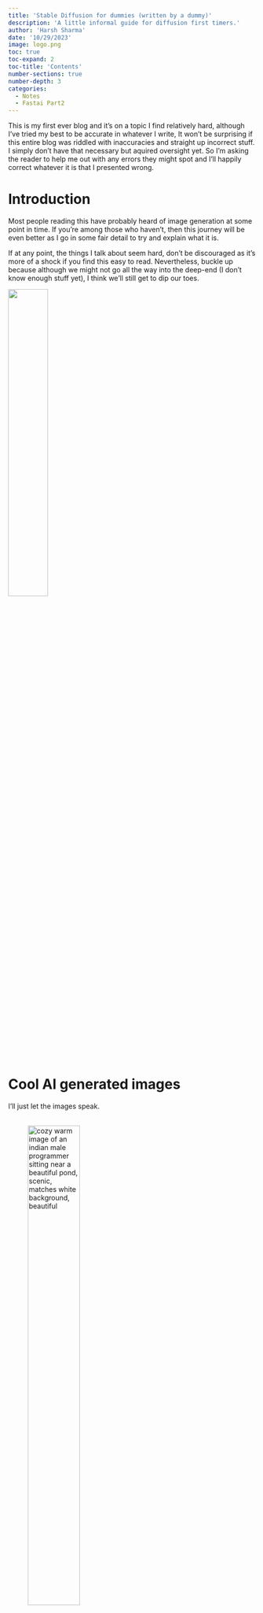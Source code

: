 ```yaml
---
title: 'Stable Diffusion for dummies (written by a dummy)'
description: 'A little informal guide for diffusion first timers.'
author: 'Harsh Sharma'
date: '10/29/2023'
image: logo.png
toc: true
toc-expand: 2 
toc-title: 'Contents'
number-sections: true
number-depth: 3 
categories:
  - Notes
  - Fastai Part2
---
```

:::{.callout-caution title="About this blog" collapse="true"}
This is my first ever blog and it's on a topic I find relatively hard, although I've tried my best to be accurate in whatever I write, It won't be surprising if this entire blog was riddled with inaccuracies and straight up incorrect stuff. I simply don't have that necessary but aquired oversight yet. So I'm asking the reader to help me out with any errors they might spot and I'll happily correct whatever it is that I presented wrong.
:::
# Introduction 
Most people reading this have probably heard of image generation at some point in time. If you're among those who haven't, then this journey will be even better as I go in some fair detail to try and explain what it is.

If at any point, the things I talk about seem hard, don't be discouraged as it's more of a shock if you find this easy to read. Nevertheless, buckle up because although we might not go all the way into the deep-end (I don't know enough stuff yet), I think we'll still get to dip our toes.

![](buckleup.gif){width=40%}
\ 

# Cool AI generated images
I'll just let the images speak.  
\

::: {layout="[[1,1], [1]]"}
![cozy warm image of an indian male programmer sitting near a beautiful pond, scenic, matches white background, beautiful](img3.jpg){width=50%}

![Dune arakis in the background. Paul Atreides giving speech. Crowd listening is charged, ominous foreboding theme.](img4.jpg){width=50%}

![inspiring landscape poster showing humanity as a multiplanetary species, sprawling metropolis with large structures, awe-inspiring, 1920x1080 image, outer space](img5.jpg)
:::
\

All of the above were generated with simple but detailed text prompts.
\ 
# Understanding the problem

::: {.callout-caution}
This blog and deep learning in general have the tendency to contain lots of technical jargon. It might be something stupidly simple once you actually learn what it is, but for some reason the DL community likes cool names I guess. In case you're a bit rusty with some of the terms, I've defined most used in this blog.
:::
::: {.callout-note collapse='true' title='Jargon' }
|Term | Meaning |
|-----|------------|
|parameters| The values in the model that change what task it can do, updated through model training|
| architecture | The mathematical function that we pass input data and parameters to |
|model | The combination of the architecture with a particular set of parameters|  
|gradient | A Tensor that tells us how the vector field changes in any direction |
| loss | A measure of how good the model is, chosen to drive training via stochastic gradient descent|
|metric| A human readable way to measure the performance of a model |
|CNN| Convolutional Neural Network; a type of NN that works well for computer vision tasks | 
| embeddings | A relatively-low dimension space into which we can translate high-dimensional vectors|
| latent | A latent is a compressed, rough representation of a higher quality image. It consists of the most important features of an image|
|latent space| A feature or embedding space where similar embeddings lie close to each other, and different farther.|
|noise| Random variation of brightness or color information in images|
|U-Net| Deep Learning architecture used for classifying each pixel in an image into a category or class|
|VAE| Variational Auto Encoder|
|CLIP| Contrastive Language-Image Pre-Training, a visual classification NN|
|multimodal learning| A type of learning where the model is trained to understand and work with multiple forms of input data |
:::

If you had to make a guess about how image generation works, what would that guess be? Think for a moment. If you're like me, then you probably thought that we try to get the model to spit out cool looking images, right? Well, not exactly. Bear with me for a moment.
\ 

Imagine a magic function that takes in images of handwritten digits as inputs and spits out the probability that the input is a digit. 
\ 

Let the probability be $P(X)$ for an input Image X.
```mermaid
flowchart LR
  I1(X1) --> F((Magic Function))
  I2(X2) --> F
  I3(X3) --> F
  F --> O1("P(X1)")
  F --> O2("P(X2)")
  F --> O3("P(X3)")

```

\

Wait. How do we use this function to generate new digits?\
We do the following steps:\

1. Try making a pixel of X darker and then check the output probability
2. Try making a pixel of X lighter and then check probability
3. Do this for every pixel in X (If X is a 28x28 image, that's 784 times!)

In the above steps, we're calculating the change in probability of the images being handwritten wrt. to each pixel in the image (784 for a 28x28 image), mathematically it can be represented as follows: 
$$\nabla_X P(X)$$
\

::: {.callout-note}
$\nabla_X P(X)$ is itself a vector of size 784.
:::

Next step we do is to multiply $\nabla_X P(X)$ with some constant.
$$c*\nabla_X P(X)$$

Now we subtract the above term from the 784 pixel values of $X$ and in turn increase the output probability, and we do it a bunch of times.\

```mermaid
flowchart LR
  I(X) --> F((Magic Function))
  F --> O("P(X)")
  O --> G["c * ∇ₓP(X)"]
  G --> S["-"]
  S --> I
```
\

Having gone through all that, it would be an intelligent guess to say that now all we need is for someone to give us the magic function so we can start generating.\

But there's some bad news, nobody is going to hand us any magical function that takes care of everything under the hood. We're going to have to train our own neural network on a lot of handwritten data to do this for us.\

Seems simple enough to do for any seasoned DL practitioner. Alas! There's a catch. Now I don't know the why or how, but smarter people than me figured out that it's pretty much practically impossible if not insanely hard to create a metric that tells us how much our image looks like a specific digit. 

:::{.callout-important}
Don't forget that our end goal is making super pretty images like we saw at the start, not some basic digits.
:::
So, they decided on an interesting but very logical approach.\

# An attempt at a basic image generation model

Every image we train on can be overlayed with some random amounts of noise, the result would be a noisier image of course but now we have some place to start with.\
`Noisy Image = Noise + Clear Image`

Wkt we can't predict how much an image looks like something, but turns out we can try and predict how noisy an image is, and then using basic arithmetic we can see that we'd just have to subtract that predicted noise from the noisy image to end up with a relatively clear Image. \

Passing in a starting pic and repeating this over and over would train our model to get good at predicting the noise in an image and getting rid of it. \

And once it has trained over enough inputs, it can generate new images for us because it now knows how to denoise inputs.

So we can use a model that works roughly in the fashion shown below:

```mermaid
flowchart LR
  I["Input Image"] == "(1)" ==> M(("U-Net"))
  M == "(2)" ==> O["Predicted Noise"]
  O == "(3)" ==> Z["Subtracted from"]
  Z == "(4)" ==> I
  I == "(5)" ==> nI["Less noisy image"]
  nI == "(6)" ==> M
```

\

Although the model above is decent, it can be optimised further using the concept of *guidance*. I'll explain.\

Currently, at the start of the training process, we're leaving our model in the dark really with no clue about what digit it's supposed to identify since we're passing in somewhat noisy inputs.\

Say our model knew what it was supposed to look for, wouldn't it make logical sense then to pass in that thing? That's what guidance does. Along with the input (obviously), we also pass the digit our model is supposed to remove noise from.\

Now once the model is trained, *guidance* would help generate better new images, because it can denoise better! Duh. So our current model would actually end up looking more like: 

```mermaid
flowchart LR
  I["Input Image"] == "(1)" ==> M(("U-Net"))
  G["OHE Guidance Vector"] == "(1, 6)" ==> M
  M == "(2)" ==> O["Predicted Noise"]
  O == "(3)" ==> Z["Subtracted from"]
  Z == "(4)" ==> I
  I == "(5)" ==> nI["Less noisy image"]
  nI == "(6)" ==> M
```


# Problems with our basic model

If we were living in the 90s, the model we built would certainly grab a lot of attention and maybe fame, but we're not. We have overlooked some very grave issues.

1. We're not working with tiny $28x28$ pixel images of handwritten digits here, we're working with $512x512x3$ (High quality RGB) images.
2. Each of our 9 handwritten digits can be one-hot encoded into a vector but beyond that, we can't one-hot encode infinite possible texts. 

:::{.callout-note }
Try one hot encoding any phrase of your choice. It's hard.
:::

Well then, is our case hopeless here? Were the images I showed faked? No, for we have the `VAE autoencoder` and the `CLIP` multimodal encoders and decoders to the rescue. Let's understand what they are and get into how they solve both of our problems.
\

## VAE: Variational Auto Encoder

![Variational Auto Encoder](VAE.png)

\
In the context of our model, VAE is just a data compression and decompression algorithm with a fancy name.\ 

VAE tries that what came in as input is the same as what comes out, it's architecture might look similar to U-Net but VAE does not have cross connections unlike the former and VAE is also an autoencoder.\ 

The special thing about autoencoders is that they can split in half and we can just use the encoder and decoder seperately.

The encoder serves as a great compression method and on the $512*512*3$ example it reduces the pixel count from $786,432$ to a mere $16,384$. A size reduction of $48$ times. 

:::{.callout-important}
The encoder peforms compression by doing stride 2 convolutions and doubling the channel size, this helps in increasing the complexity and expressive power of the model without increasing the spatial feature maps.

So, a stride 2 convolution reduces the spatial dimensions and memory usage and additional channels give the model more capacity to learn.
:::

And if we have a copy of the decoder, we can feed the encoded latent to it and end up with the high resolution image again. 

This model serves a great compression algorithm because it's been trained on millions upon millions of input images, at the start of its training process, the VAE spits out random noise out of it's decoder but if we use the humble `Mean Squared Error` function on the encoder input and decoder output to train the VAE reduce the loss.


How it works is interesting though. VAE, is built up of two main components and each of them can work independently once the autoencoder has been trained.\

The first part consists of the Encoder. This is where compression happens, we start with a high resolution image of $512*512*3$ and keep performing convolutions of stride 2 and doubling the channels till we end up with a relatively much lower dimension image. This image is called the `latent` and the multi-dimensional space it exists in is called the `latent space`.

:::{.callout-note}
A `latent` contains the most interesting and useful information of an image.

A `channel` in a CNN refers to a specific component of the image data, in the case of a colour image, the channels typically represent different colors.

A `feature` in CNN refers to specific characteristics or pattern in the input data that the network learns to recognise. These patterns can be simple or complex, early layers of a CNN features are basic patterns and deeper in the network, they're more abstract and complex.
:::

:::{.callout-note}
A stride two convolution means that at each step, the convolution skips a column and a row. So for a $4*4$ grid, a stride 2 convolution would bring the size down
:::

```mermaid
flowchart LR
  A["High Res Image"] --> M(("VAE Encoder"))
  M --> O["Image Latent Tensor"]
```

Now let's get back to what we need VAE for, the size problems our older model had. Since we can compress image sizes by godly amounts, there's no doubt, that we'll train the U-Net model with these encoded images (latents).

So, if our U-Net needs to be trained on 10 million images, we'll pass each one of them through `VAE's encoder` first, and then we feed these latents into the U-Net 100s to 1000s of times.

:::{.callout-caution}
Don't forget that U-Net denoises input images through repetition.
:::

Now our model looks like this:
```mermaid
flowchart LR
  I["Noisy Latent Tensor"] == "(1)" ==> M(("U-Net"))
  G["OHE Guidance Vector"] == "(1, 6)" ==> M
  M == "(2)" ==> O["Predicted Noise"]
  O == "(3)" ==> Z["Subtracted From"]
  Z == "(4)" ==> I
  I == "(5)" ==> nI["Less Noisy Latent Tensor"]
  nI == "(6)" ==> M
```

Wouldn't this new latent based model spit out latents too? Yes, it will but we don't forget that we also have the other half of our autoencoder. The `VAE decoder` will be able to take in the generated latent as input and then output a high resolution image. It'd be like there wasn't any compression-decompression to begin with. 

```mermaid
flowchart LR
  A["U-Net Output Latent"] --> M(("VAE Decoder"))
  M --> O["High Res Version of Generated Image"]
```

Technically we don't need to use an autoencoder, but it greatly saves on computation necessary and the time it takes to generate an image as well as the modern training itself.

:::{.callout-note}
`VAE encoder`: Used during model training.

`VAE decoder`: Used during model inference.
:::

## CLIP

Ignore the weird name for now and focus on the second problem we had. 
Which was, finding a way to create embeddings for any possible text and not just the digits b/w 0 to 9 so we could guide the model.

What if we had a model that spat out a vector representation of every complex sentence, such that we could pass it with our `latent tensor` as `guidance`. And what if, that model created textual embeddings in such a way, that they ended up being close to the `latent tensor`'s embedding in the `latent space`.

:::{.callout-warning collapse="true" title="My personal intuition for this, could be wrong."}
If the above paragraph was hard to get, I can explain with a more grounded example. 
I'm aware that the human brain and neural networks are not at all the same in the manner with which they function, and are designed but I couldn't think of an easier example, so bear with me. 

Imagine a *guitar with a few broken strings*, after reading this text could your brain think up of an image showing the same? It might not be super clear, 4k quality or something, but you could in your head think of an image that had the most important features that a *guitar with a few broken strings* might have.

I think that a `latent space` is just that neural network analog for that headspace we go into. Our brain was able to process and break-down the text and then also match it to a visual representation.

So we essentially need a model, that is capable of doing something similar to this in essence. CLIP is one such model that does this job.
:::

CLIP is made up of two models. A Text-encoder and an Image-encoder. 
```mermaid
flowchart TD
  T["Input text"] --> TE(["CLIP Text Encoder"])
  I["Input Image"] --> IE(["CLIP Image Encoder"])
  TE --> VT["Vector Representation of Text"]
  IE --> VI["Vector Representation of Image"]
  VT --> LS(("Latent Space"))
  VI --> LS
```


Both encoders need to be trained first with randomly selected weights. The 'CL' in CLIP stands for `contrastive loss` and that's what helps in training both the text and image encoders. Fancy name apart, training process is quite simple. 

Let's take three random text prompts:

`Text 1`: *Muscular Hen's caricature*

`Text 2`: *Broken Egg*

`Text 3`: *Senior man with long hair and beard portrait*

We'll call the vector representation of each text prompt as `T1`, `T2`, `T3` respectively.

We also now have 3 images of the same, and we'll use `I1`, `I2`, `I3` to represent the vector representations of these images. All of these vector representations were generated by throwing them into the CLIP encoders (and they're random right now because we haven't trained CLIP yet).

Now, we can make a grid with the Image vectors lined up along the columns and the Text vectors lined along the rows.

![Training Grid](CLIP.png)

Each cell of the grid contains the dot product of the two representation vectors. The dot product of vectors that actually describe an image with the right text will be the highest, i.e. of the diagonal cells. 

The non-diagonal cells on the other hand, should have low values once the model is trained, because the embeddings are far apart from each other in the `latent-space`. The text representation vector is not correct for the image.

Now as the final step, we sum up all the diagonals together and we also sum up all the non-diagonals separately. 

1. $Sum_d = \text{Sum of Diagonals}$
2. $Sum_nd = \text{Sum of Non-Diagonals}$
3. $Loss = Sum_d - Sum_nd$ 

The loss function is known as `Contrastive Loss`, and it should be zero if all our generated embeddings are perfect matches.

So, to conclude this section. CLIP is a multi-modal model as our embeddings all share the same space and it helps us solve our second problem of not having a way to create embeddings for complex text.

# Updated Model

```mermaid
flowchart LR
  I["Noisy Latent Tensor"] == "(1)" ==> M(("U-Net"))
  G["CLIP Generated Embedding"] == "(1, 6)" ==> M
  M == "(2)" ==> O["Predicted Noise"]
  O == "(3)" ==> Z["Subtracted From"]
  Z == "(4)" ==> I
  I == "(5)" ==> nI["Less Noisy Latent Tensor"]
  nI == "(6)" ==> M
```

Now our model can take any image as input with any arbritarily complex text describing what the image is about and our model would be able to use that as guidance to denoise input latents better.

And what about generation? For image generation, our model could take as input any random bits of noise and convert that noise into something that matches the text embedding by using the feature vectors of the very same embedding.

This model could serve as the final one, but in practice stable diffusion has one extra implementation detail that we haven't discussed yet. It's called Time-Steps.


# Time-Steps

To start off, time steps has nothing to do with time. It's just an overhang from the math of the first few papers written on stable defusion. 

It's just a method of generating random noise for the inputs we pass in to our model. The noise used is varying and the `noise schedule` is some monotonically decreasing function.

![Time-Steps v/s noise schedule](noise.png){width=70%}


The algorithm to pick noise is: 

1. Randomly choose a number b/w 1-100
2. Look at noise schedule for that number.

`t=1` has a lot of noise, 1000 has the least. So the time-step `t` is pretty much telling us how much noise to use.

How is this used in practice? 
Well, we generate noise using the 2 steps above for each image in our mini-batch and we add that generated noise to each image in the mini-batch respectively.

:::{.callout-note}
These days, it's widely accepted that the addition of noise to input images using time-steps in stable-diffusion impacted the quality of the generated images negatively and it's not used in newer diffusion models.
:::

# Concluding QNA

How does whatever we did above tie in with the first equation we had?

`Some Noisy Image` - $c*\nabla_X P(X)$ 

1. What would the value of $c$ be and is it similar to learning rate?
  : `Ans`. The value of $c$ depends on the diffusion sampler we use and yes $c$ is kind of like a learning rate.
2. Why can't our model jump to the best image in one step?
  : `Ans`. Because things that look weird and hideous like the image below don't appear in our training set, and our model doesn't know what to do with them.

  ![hideous image generated by the model](ugly.png){width=70%}

  Our model only knows how to deal with somewhat noisy images and that's it. It can only denoise whenever it sees some noise.

  That's why we subtract just a bit of noise (hence the $c$), so that we are always left with some noisy latent.

# References

1. fastai practical deep learning for coders

